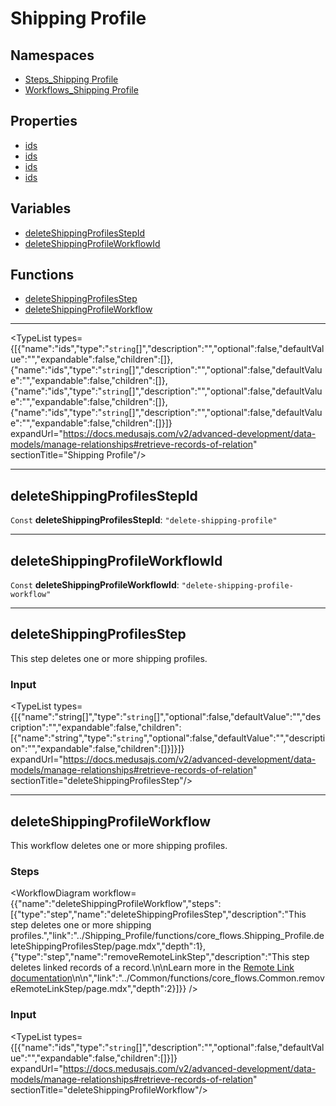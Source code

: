 
# Shipping Profile

## Namespaces

- [Steps\_Shipping Profile](../core_flows.Steps_Shipping_Profile/page.mdx)
- [Workflows\_Shipping Profile](../core_flows.Workflows_Shipping_Profile/page.mdx)

## Properties

- [ids](undefined)
- [ids](undefined)
- [ids](undefined)
- [ids](undefined)

## Variables

- [deleteShippingProfilesStepId](../../modules/core_flows/page.mdx#deleteshippingprofilesstepid)
- [deleteShippingProfileWorkflowId](../../modules/core_flows/page.mdx#deleteshippingprofileworkflowid)

## Functions

- [deleteShippingProfilesStep](../../modules/core_flows/page.mdx#deleteshippingprofilesstep)
- [deleteShippingProfileWorkflow](../../modules/core_flows/page.mdx#deleteshippingprofileworkflow)

___

<TypeList types={[{"name":"ids","type":"`string`[]","description":"","optional":false,"defaultValue":"","expandable":false,"children":[]},{"name":"ids","type":"`string`[]","description":"","optional":false,"defaultValue":"","expandable":false,"children":[]},{"name":"ids","type":"`string`[]","description":"","optional":false,"defaultValue":"","expandable":false,"children":[]},{"name":"ids","type":"`string`[]","description":"","optional":false,"defaultValue":"","expandable":false,"children":[]}]} expandUrl="https://docs.medusajs.com/v2/advanced-development/data-models/manage-relationships#retrieve-records-of-relation" sectionTitle="Shipping Profile"/>

___

## deleteShippingProfilesStepId

 `Const` **deleteShippingProfilesStepId**: `"delete-shipping-profile"`

___

## deleteShippingProfileWorkflowId

 `Const` **deleteShippingProfileWorkflowId**: `"delete-shipping-profile-workflow"`

___

## deleteShippingProfilesStep

This step deletes one or more shipping profiles.

### Input

<TypeList types={[{"name":"string[]","type":"`string`[]","optional":false,"defaultValue":"","description":"","expandable":false,"children":[{"name":"string","type":"`string`","optional":false,"defaultValue":"","description":"","expandable":false,"children":[]}]}]} expandUrl="https://docs.medusajs.com/v2/advanced-development/data-models/manage-relationships#retrieve-records-of-relation" sectionTitle="deleteShippingProfilesStep"/>

___

## deleteShippingProfileWorkflow

This workflow deletes one or more shipping profiles.

### Steps

<WorkflowDiagram workflow={{"name":"deleteShippingProfileWorkflow","steps":[{"type":"step","name":"deleteShippingProfilesStep","description":"This step deletes one or more shipping profiles.","link":"../Shipping_Profile/functions/core_flows.Shipping_Profile.deleteShippingProfilesStep/page.mdx","depth":1},{"type":"step","name":"removeRemoteLinkStep","description":"This step deletes linked records of a record.\n\nLearn more in the [Remote Link documentation](https://docs.medusajs.com/v2/advanced-development/modules/remote-link#cascade-delete-linked-records)\n\n","link":"../Common/functions/core_flows.Common.removeRemoteLinkStep/page.mdx","depth":2}]}} />

### Input

<TypeList types={[{"name":"ids","type":"`string`[]","description":"","optional":false,"defaultValue":"","expandable":false,"children":[]}]} expandUrl="https://docs.medusajs.com/v2/advanced-development/data-models/manage-relationships#retrieve-records-of-relation" sectionTitle="deleteShippingProfileWorkflow"/>
